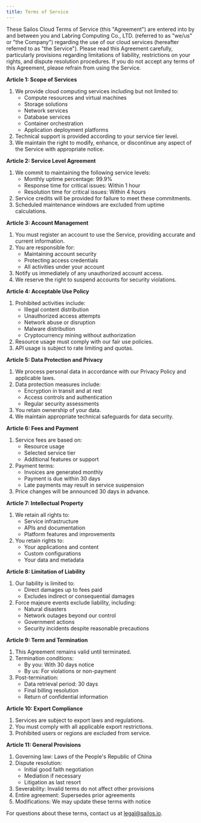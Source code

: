 ```yaml
---
title: Terms of Service
---
```


These Sailos Cloud Terms of Service (this "Agreement") are entered into by and between you and Labring Computing Co., LTD. (referred to as "we/us" or "the Company") regarding the use of our cloud services (hereafter referred to as "the Service"). Please read this Agreement carefully, particularly provisions regarding limitations of liability, restrictions on your rights, and dispute resolution procedures. If you do not accept any terms of this Agreement, please refrain from using the Service.

**Article 1: Scope of Services**

1. We provide cloud computing services including but not limited to:
   - Compute resources and virtual machines
   - Storage solutions
   - Network services
   - Database services
   - Container orchestration
   - Application deployment platforms
2. Technical support is provided according to your service tier level.
3. We maintain the right to modify, enhance, or discontinue any aspect of the Service with appropriate notice.

**Article 2: Service Level Agreement**

1. We commit to maintaining the following service levels:
   - Monthly uptime percentage: 99.9%
   - Response time for critical issues: Within 1 hour
   - Resolution time for critical issues: Within 4 hours
2. Service credits will be provided for failure to meet these commitments.
3. Scheduled maintenance windows are excluded from uptime calculations.

**Article 3: Account Management**

1. You must register an account to use the Service, providing accurate and current information.
2. You are responsible for:
   - Maintaining account security
   - Protecting access credentials
   - All activities under your account
3. Notify us immediately of any unauthorized account access.
4. We reserve the right to suspend accounts for security violations.

**Article 4: Acceptable Use Policy**

1. Prohibited activities include:
   - Illegal content distribution
   - Unauthorized access attempts
   - Network abuse or disruption
   - Malware distribution
   - Cryptocurrency mining without authorization
2. Resource usage must comply with our fair use policies.
3. API usage is subject to rate limiting and quotas.

**Article 5: Data Protection and Privacy**

1. We process personal data in accordance with our Privacy Policy and applicable laws.
2. Data protection measures include:
   - Encryption in transit and at rest
   - Access controls and authentication
   - Regular security assessments
3. You retain ownership of your data.
4. We maintain appropriate technical safeguards for data security.

**Article 6: Fees and Payment**

1. Service fees are based on:
   - Resource usage
   - Selected service tier
   - Additional features or support
2. Payment terms:
   - Invoices are generated monthly
   - Payment is due within 30 days
   - Late payments may result in service suspension
3. Price changes will be announced 30 days in advance.

**Article 7: Intellectual Property**

1. We retain all rights to:
   - Service infrastructure
   - APIs and documentation
   - Platform features and improvements
2. You retain rights to:
   - Your applications and content
   - Custom configurations
   - Your data and metadata

**Article 8: Limitation of Liability**

1. Our liability is limited to:
   - Direct damages up to fees paid
   - Excludes indirect or consequential damages
2. Force majeure events exclude liability, including:
   - Natural disasters
   - Network outages beyond our control
   - Government actions
   - Security incidents despite reasonable precautions

**Article 9: Term and Termination**

1. This Agreement remains valid until terminated.
2. Termination conditions:
   - By you: With 30 days notice
   - By us: For violations or non-payment
3. Post-termination:
   - Data retrieval period: 30 days
   - Final billing resolution
   - Return of confidential information

**Article 10: Export Compliance**

1. Services are subject to export laws and regulations.
2. You must comply with all applicable export restrictions.
3. Prohibited users or regions are excluded from service.

**Article 11: General Provisions**

1. Governing law: Laws of the People's Republic of China
2. Dispute resolution:
   - Initial good faith negotiation
   - Mediation if necessary
   - Litigation as last resort
3. Severability: Invalid terms do not affect other provisions
4. Entire agreement: Supersedes prior agreements
5. Modifications: We may update these terms with notice

For questions about these terms, contact us at legal@sailos.io.